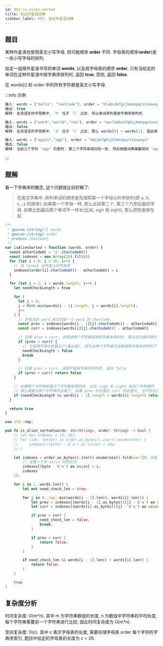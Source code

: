 ```yaml
---
id: 953-is-alien-sorted
title: 验证外星语词典
sidebar_label: 953. 验证外星语词典
---
```


## 题目

某种外星语也使用英文小写字母, 但可能顺序 **order** 不同. 字母表的顺序(**order**)是一些小写字母的排列.

给定一组用外星语书写的单词 **words**, 以及其字母表的顺序 **order**, 只有当给定的单词在这种外星语中按字典序排列时, 返回 **true**; 否则, 返回 **false**.

在 words[i] 和 order 中的所有字符都是英文小写字母.

:::info 示例

```ts
输入: words = ["hello", "leetcode"], order = "hlabcdefgijkmnopqrstuvwxyz"
输出: true
解释: 在该语言的字母表中, 'h' 位于 'l' 之前, 所以单词序列是按字典序排列的.
```

```ts
输入: words = ["word","world","row"], order = "worldabcefghijkmnpqstuvxyz"
输出: false
解释: 在该语言的字母表中, 'd' 位于 'l' 之后, 那么 words[0] > words[1], 因此单词序列不是按字典序排列的.
```

```ts
输入: words = ["apple","app"], order = "abcdefghijklmnopqrstuvwxyz"
输出: false
解释: 当前三个字符 "app" 匹配时, 第二个字符串相对短一些, 然后根据词典编纂规则 "apple" > "app", 因为 'l' > '∅', 其中 '∅' 是空白字符, 定义为比任何其他字符都小.
```

:::

## 题解

看一下字典序的概念, 这个问题就比较好解了:

> 在英文字典中, 排列单词的顺序是先按照第一个字母以升序排列(即 a, b, c...z 的顺序); 如果第一个字母一样, 那么比较第二个, 第三个乃至后面的字母. 如果比到最后两个单词不一样长(比如, sigh 和 sight), 那么把短者排在前.


<Tabs>
  <TabItem value="JavaScript" label="JavaScript" default>

```ts
/**
 * @param {string[]} words
 * @param {string} order
 * @return {boolean}
 */
var isAlienSorted = function (words, order) {
  const aCharCodeAt = 'a'.charCodeAt()
  const indexes = new Array(26).fill(0)
  for (let i = 0; i < 26; i++) {
    // 先 format 出外星人的字典序
    indexes[order[i].charCodeAt() - aCharCodeAt] = i
  }

  for (let i = 1; i < words.length; i++) {
    let needCheckLength = true

    for (
      let j = 0;
      j < Math.min(words[i - 1].length, j < words[i].length);
      j++
    ) {
      // 获取当前 word 和它的前一个 word 的 charCode
      const prev = indexes[words[i - 1][j].charCodeAt() - aCharCodeAt]
      const curr = indexes[words[i][j].charCodeAt() - aCharCodeAt]

      // 如果 prev < curr, 说明这两个字符串是按照字典序排列的, 跳过这次循环就好了
      if (prev < curr) {
        // 也说明不用比到最后了(看长度), 因为这两个字符串已经是按照字典序排列的了
        needCheckLength = false
        break
      }

      // 如果 prev > curr, 说明不是按字典序排列的, 返回 false
      if (prev > curr) return false
    }

    // 如果两个字符串前面几个字符都是相同的, 比如 sigh 和 sight 前四个字母相同
    // 那么需要比两个字符串的长度了, 如果 prev 的长度比 curr 的长度大, 也不符合字典序规则, 返回 false
    if (needCheckLength && words[i - 1].length > words[i].length) return false
  }

  return true
}
```

</TabItem>
<TabItem value="Rust" label="Rust">

```rust
use std::cmp;

pub fn is_alien_sorted(words: Vec<String>, order: String) -> bool {
    // let mut indexes = [0; 26];
    // for (idx, letter) in order.as_bytes().iter().enumerate() {
    //     indexes[(letter - b'a') as usize] = idx;
    // }

    let indexes = order.as_bytes().iter().enumerate().fold(vec![0; 26], |mut indexes, (i, byte)| {
        // 注意一下求 ascii 码的方式
        indexes[(byte - b'a') as usize] = i;
        indexes
    });

    for i in 1..words.len() {
        let mut need_check_len = true;

        for j in 0..cmp::min(words[i - 1].len(), words[i].len()) {
            let prev = indexes[(words[i - 1].as_bytes()[j] - b'a') as usize];
            let curr = indexes[(words[i].as_bytes()[j] - b'a') as usize];

            if prev < curr {
                need_check_len = false;
                break;
            }

            if prev > curr {
                return false;
            }
        }

        if need_check_len && words[i - 1].len() > words[i].len() {
            return false;
        }
    }

    true
}
```

</TabItem>
</Tabs>

## 复杂度分析

时间复杂度: O(m\*n), 其中 m 为字符串数组的长度, n 为数组中字符串的平均长度, 每个字符串需要前一个字符串进行比较, 因此时间复杂度为 O(m\*n).

空间复杂度: O(c). 其中 c 表示字母表的长度, 需要存储字母表 order 每个字符的字典序索引, 题目中给定的字母表的长度为 c = 26.
